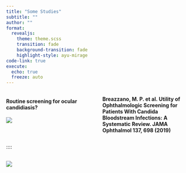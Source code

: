 ```yaml
---
title: "Some Studies"
subtitle: ""
author: ""
format:
  revealjs:
    theme: theme.scss
    transition: fade
    background-transition: fade
    highlight-style: ayu-mirage
code-link: true
execute:
  echo: true
  freeze: auto 
---
```


:::: {.columns}
::: {.column width="50%"}
#### Routine screening for ocular candidiasis?
![](/opto1.png)
:::

::: {.column width="50%"}

 **Breazzano, M. P. et al. Utility of Ophthalmologic Screening for Patients With Candida Bloodstream Infections: A Systematic Review. JAMA Ophthalmol 137, 698 (2019)**

:::

:::
::::


## 

![](/opto2.png)